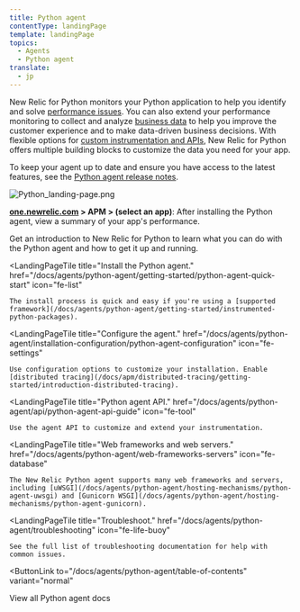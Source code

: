 ```yaml
---
title: Python agent
contentType: landingPage
template: landingPage
topics:
  - Agents
  - Python agent
translate:
  - jp
---
```


New Relic for Python monitors your Python application to help you identify and solve [performance issues](#monitor-performance). You can also extend your performance monitoring to collect and analyze [business data](#business-data) to help you improve the customer experience and to make data-driven business decisions. With flexible options for [custom instrumentation and APIs](/docs/agents/python-agent/custom-instrumentation/python-custom-instrumentation), New Relic for Python offers multiple building blocks to customize the data you need for your app.

To keep your agent up to date and ensure you have access to the latest features, see the [Python agent release notes](/docs/release-notes/agent-release-notes/python-release-notes).

![Python_landing-page.png](./images/Python_landing-page.png "Python_landing-page.png")

**[one.newrelic.com](https://one.newrelic.com) > APM > (select an app)**: After installing the Python agent, view a summary of your app's performance.

<LandingPageTileGrid>
  <LandingPageTile
    title="Get started."
    href="/docs/agents/python-agent/getting-started/introduction-new-relic-python"
    icon="fe-terminal"
  >
    Get an introduction to New Relic for Python to learn what you can do with the Python agent and how to get it up and running.
  </LandingPageTile>

  <LandingPageTile
    title="Install the Python agent."
    href="/docs/agents/python-agent/getting-started/python-agent-quick-start"
    icon="fe-list"
  >
    The install process is quick and easy if you're using a [supported framework](/docs/agents/python-agent/getting-started/instrumented-python-packages).
  </LandingPageTile>

  <LandingPageTile
    title="Configure the agent."
    href="/docs/agents/python-agent/installation-configuration/python-agent-configuration"
    icon="fe-settings"
  >
    Use configuration options to customize your installation. Enable [distributed tracing](/docs/apm/distributed-tracing/getting-started/introduction-distributed-tracing).
  </LandingPageTile>

  <LandingPageTile
    title="Python agent API."
    href="/docs/agents/python-agent/api/python-agent-api-guide"
    icon="fe-tool"
  >
    Use the agent API to customize and extend your instrumentation.
  </LandingPageTile>

  <LandingPageTile
    title="Web frameworks and web servers."
    href="/docs/agents/python-agent/web-frameworks-servers"
    icon="fe-database"
  >
    The New Relic Python agent supports many web frameworks and servers, including [uWSGI](/docs/agents/python-agent/hosting-mechanisms/python-agent-uwsgi) and [Gunicorn WSGI](/docs/agents/python-agent/hosting-mechanisms/python-agent-gunicorn).
  </LandingPageTile>

  <LandingPageTile
    title="Troubleshoot."
    href="/docs/agents/python-agent/troubleshooting"
    icon="fe-life-buoy"
  >
    See the full list of troubleshooting documentation for help with common issues.
  </LandingPageTile>
</LandingPageTileGrid>

<ButtonLink
  to="/docs/agents/python-agent/table-of-contents"
  variant="normal"
>
  View all Python agent docs
</ButtonLink>
